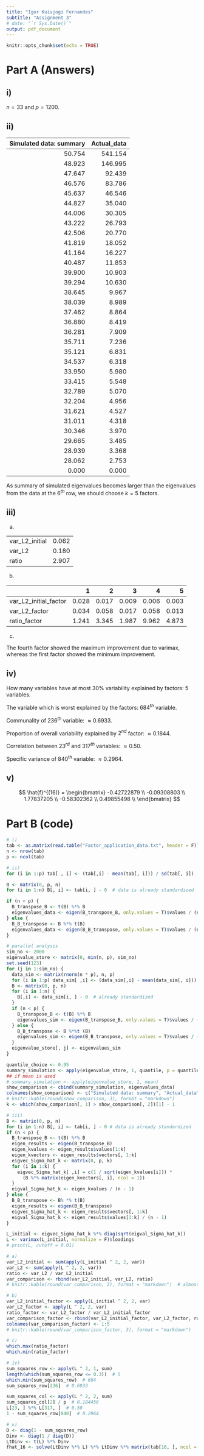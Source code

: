```yaml
---
title: "Igor Kuivjogi Fernandes"
subtitle: "Assignment 3"
# date: "`r Sys.Date()`"
output: pdf_document
---
```


```r
knitr::opts_chunk$set(echo = TRUE)
```

# Part A (Answers)

## i) 

$n = 33$ and $p = 1200$.   

## ii)

| Simulated data: summary| Actual_data|
|-----------------------:|-----------:|
|                  50.754|     541.154|
|                  48.923|     146.995|
|                  47.647|      92.439|
|                  46.576|      83.786|
|                  45.637|      46.546|
|                  44.827|      35.040|
|                  44.006|      30.305|
|                  43.222|      26.793|
|                  42.506|      20.770|
|                  41.819|      18.052|
|                  41.164|      16.227|
|                  40.487|      11.853|
|                  39.900|      10.903|
|                  39.294|      10.630|
|                  38.645|       9.967|
|                  38.039|       8.989|
|                  37.462|       8.864|
|                  36.880|       8.419|
|                  36.281|       7.909|
|                  35.711|       7.236|
|                  35.121|       6.831|
|                  34.537|       6.318|
|                  33.950|       5.980|
|                  33.415|       5.548|
|                  32.789|       5.070|
|                  32.204|       4.956|
|                  31.621|       4.527|
|                  31.011|       4.318|
|                  30.346|       3.970|
|                  29.665|       3.485|
|                  28.939|       3.368|
|                  28.062|       2.753|
|                   0.000|       0.000|

As summary of simulated eigenvalues becomes larger than the eigenvalues from the data at the $6^{th}$ row, we should choose $k = 5$ factors.   

## iii)

  a)   
  
  |               |        |
  |:--------------|-------:|
  |var_L2_initial |   0.062|
  |var_L2         |   0.180|
  |ratio          |   2.907|
  
  b)    
  
  |                      |     1|     2|     3|     4|     5|
  |:---------------------|-----:|-----:|-----:|-----:|-----:|
  |var_L2_initial_factor | 0.028| 0.017| 0.009| 0.006| 0.003|
  |var_L2_factor         | 0.034| 0.058| 0.017| 0.058| 0.013|
  |ratio_factor          | 1.241| 3.345| 1.987| 9.962| 4.873|
  
  c)    
  
  The fourth factor showed the maximum improvement due to varimax, whereas the first factor showed the minimum improvement.
  
  
## iv)

How many variables have at most 30% variability explained by factors: $5$ variables.

The variable which is worst explained by the factors: $684^{th}$ variable.

Communality of $236^{th}$ variable: $\approx 0.6933$.

Proportion of overall variability explained by $2^{nd}$ factor: $\approx 0.1844$.

Correlation between $23^{rd}$ and $317^{th}$ variables: $\approx 0.50$.

Specific variance of $840^{th}$ variable: $\approx 0.2964$.


## v)

$$
\hat{f}^{(16)} = \begin{bmatrix}
  -0.42722879 \\
  -0.09308803 \\
  1.77837205 \\
  -0.58302362 \\
  0.49855498 \\
\end{bmatrix}
$$

# Part B (code)

```r
# i)
tab <- as.matrix(read.table("Factor_application_data.txt", header = F))
n <- nrow(tab)
p <- ncol(tab)
```


```r
# ii)
for (i in 1:p) tab[ , i] <- (tab[,i] - mean(tab[, i])) / sd(tab[, i])

B <- matrix(0, p, n)
for (i in 1:n) B[, i] <- tab[i, ] - 0  # data is already standardized

if (n < p) {
  B_transpose_B <- t(B) %*% B
  eigenvalues_data <- eigen(B_transpose_B, only.values = T)$values / (n - 1)
} else {
  B_B_transpose <- B %*% t(B)
  eigenvalues_data <- eigen(B_B_transpose, only.values = T)$values / (n - 1)
}

# parallel analysis
sim_no <- 2000
eigenvalue_store <- matrix(0, min(n, p), sim_no)
set.seed(123)
for (j in 1:sim_no) {
  data_sim <- matrix(rnorm(n * p), n, p)
  for (i in 1:p) data_sim[ ,i] <- (data_sim[,i] - mean(data_sim[, i])) / sd(data_sim[, i])
  B <- matrix(0, p, n)
  for (i in 1:n) {
    B[,i] <- data_sim[i, ] - 0  # already standardized
  }
  if (n < p) {
    B_transpose_B <- t(B) %*% B
    eigenvalues_sim <- eigen(B_transpose_B, only.values = T)$values / (n - 1)
  } else {
    B_B_transpose <- B %*%t (B)
    eigenvalues_sim <- eigen(B_B_transpose, only.values = T)$values / (n - 1)
  }
  eigenvalue_store[, j] <- eigenvalues_sim
}

quantile_choice <- 0.95
summary_simulation <- apply(eigenvalue_store, 1, quantile, p = quantile_choice)
## if mean is used
# summary_simulation <- apply(eigenvalue_store, 1, mean)
show_comparison <- cbind(summary_simulation, eigenvalues_data)
colnames(show_comparison) <- c("Simulated data: summary", "Actual_data")
# knitr::kable(round(show_comparison, 3), format = "markdown")
k <- which(show_comparison[, 1] > show_comparison[, 2])[1] - 1
```


```r
# iii)
B <- matrix(0, p, n)
for (i in 1:n) B[, i] <- tab[i, ] - 0 # data is already standardized
if (n < p) {
  B_transpose_B <- t(B) %*% B
  eigen_results <- eigen(B_transpose_B)
  eigen_kvalues <- eigen_results$values[1:k]
  eigen_kvectors <- eigen_results$vectors[, 1:k]
  eigvec_Sigma_hat_k <- matrix(0, p, k)
  for (i in 1:k) {
    eigvec_Sigma_hat_k[ ,i] = c(1 / sqrt(eigen_kvalues[i])) * 
      (B %*% matrix(eigen_kvectors[, i], ncol = 1))
  }
  eigval_Sigma_hat_k <- eigen_kvalues / (n - 1)
} else {
  B_B_transpose <- B% *% t(B)
  eigen_results <- eigen(B_B_transpose)
  eigvec_Sigma_hat_k <- eigen_results$vectors[, 1:k]
  eigval_Sigma_hat_k <- eigen_results$values[1:k] / (n - 1)
}

L_initial <- eigvec_Sigma_hat_k %*% diag(sqrt(eigval_Sigma_hat_k))
L <- varimax(L_initial, normalize = F)$loadings
# print(L, cutoff = 0.01)

# a)
var_L2_initial <- sum(apply(L_initial ^ 2, 2, var))
var_L2 <- sum(apply(L ^ 2, 2, var))
ratio <- var_L2 / var_L2_initial
var_comparison <- rbind(var_L2_initial, var_L2, ratio)
# knitr::kable(round(var_comparison, 3), format = "markdown")  # almost 3x

# b)
var_L2_initial_factor <- apply(L_initial ^ 2, 2, var)
var_L2_factor <- apply(L ^ 2, 2, var)
ratio_factor <- var_L2_factor / var_L2_initial_factor
var_comparison_factor <- rbind(var_L2_initial_factor, var_L2_factor, ratio_factor)
colnames(var_comparison_factor) <- 1:5
# knitr::kable(round(var_comparison_factor, 3), format = "markdown")

# c)
which.max(ratio_factor)
which.min(ratio_factor)
```


```r
# iv) 
sum_squares_row <- apply(L ^ 2, 1, sum)
length(which(sum_squares_row <= 0.3))  # 5
which.min(sum_squares_row)  # 684
sum_squares_row[236]  # 0.6933

sum_squares_col <- apply(L ^ 2, 2, sum)
sum_squares_col[2] / p  # 0.184456
L[23, ] %*% L[317, ]  # 0.50
1 - sum_squares_row[840]  # 0.2964
```


```r
# v)
D <- diag(1 - sum_squares_row)
Dinv <- diag(1 / diag(D))
LtDinv <- t(L) %*% Dinv
fhat_16 <- solve(LtDinv %*% L) %*% LtDinv %*% matrix(tab[16, ], ncol = 1)
```

